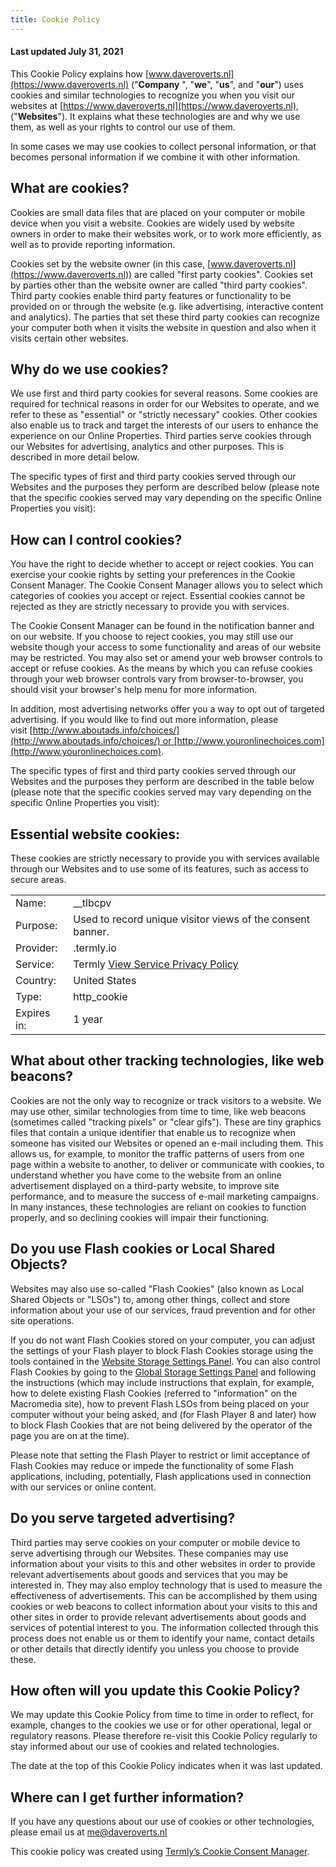 ```yaml
---
title: Cookie Policy
---
```


#### Last updated July 31, 2021

This Cookie Policy explains how [www.daveroverts.nl](https://www.daveroverts.nl) ("**Company** ", "**we**", "**us**", and "**our**") uses cookies and similar technologies to recognize you when you visit our websites at [https://www.daveroverts.nl](https://www.daveroverts.nl), ("**Websites**"). It explains what these technologies are and why we use them, as well as your rights to control our use of them.

In some cases we may use cookies to collect personal information, or that becomes personal information if we combine it with other information.

## What are cookies?

Cookies are small data files that are placed on your computer or mobile device when you visit a website. Cookies are widely used by website owners in order to make their websites work, or to work more efficiently, as well as to provide reporting information.

Cookies set by the website owner (in this case, [www.daveroverts.nl](https://www.daveroverts.nl)) are called "first party cookies". Cookies set by parties other than the website owner are called "third party cookies". Third party cookies enable third party features or functionality to be provided on or through the website (e.g. like advertising, interactive content and analytics). The parties that set these third party cookies can recognize your computer both when it visits the website in question and also when it visits certain other websites.

## Why do we use cookies?

We use first and third party cookies for several reasons. Some cookies are required for technical reasons in order for our Websites to operate, and we refer to these as "essential" or "strictly necessary" cookies. Other cookies also enable us to track and target the interests of our users to enhance the experience on our Online Properties. Third parties serve cookies through our Websites for advertising, analytics and other purposes. This is described in more detail below.

The specific types of first and third party cookies served through our Websites and the purposes they perform are described below (please note that the specific cookies served may vary depending on the specific Online Properties you visit):

## How can I control cookies?

You have the right to decide whether to accept or reject cookies. You can exercise your cookie rights by setting your preferences in the Cookie Consent Manager. The Cookie Consent Manager allows you to select which categories of cookies you accept or reject. Essential cookies cannot be rejected as they are strictly necessary to provide you with services.

The Cookie Consent Manager can be found in the notification banner and on our website. If you choose to reject cookies, you may still use our website though your access to some functionality and areas of our website may be restricted. You may also set or amend your web browser controls to accept or refuse cookies. As the means by which you can refuse cookies through your web browser controls vary from browser-to-browser, you should visit your browser's help menu for more information.

In addition, most advertising networks offer you a way to opt out of targeted advertising. If you would like to find out more information, please visit [http://www.aboutads.info/choices/](http://www.aboutads.info/choices/) or [http://www.youronlinechoices.com](http://www.youronlinechoices.com).

The specific types of first and third party cookies served through our Websites and the purposes they perform are described in the table below (please note that the specific cookies served may vary depending on the specific Online Properties you visit):

## Essential website cookies:

These cookies are strictly necessary to provide you with services available through our Websites and to use some of its features, such as access to secure areas.

|  |  |
|---|---|
| Name: | _\_tlbcpv |
| Purpose: | Used to record unique visitor views of the consent banner. |
| Provider: | .termly.io |
| Service: | Termly [View Service Privacy Policy](https://termly.io/our-privacy-policy/) |
| Country: | United States |
| Type: | http\_cookie |
| Expires in: | 1 year |

## What about other tracking technologies, like web beacons?

Cookies are not the only way to recognize or track visitors to a website. We may use other, similar technologies from time to time, like web beacons (sometimes called "tracking pixels" or "clear gifs"). These are tiny graphics files that contain a unique identifier that enable us to recognize when someone has visited our Websites or opened an e-mail including them. This allows us, for example, to monitor the traffic patterns of users from one page within a website to another, to deliver or communicate with cookies, to understand whether you have come to the website from an online advertisement displayed on a third-party website, to improve site performance, and to measure the success of e-mail marketing campaigns. In many instances, these technologies are reliant on cookies to function properly, and so declining cookies will impair their functioning.

## Do you use Flash cookies or Local Shared Objects?

Websites may also use so-called "Flash Cookies" (also known as Local Shared Objects or "LSOs") to, among other things, collect and store information about your use of our services, fraud prevention and for other site operations.

If you do not want Flash Cookies stored on your computer, you can adjust the settings of your Flash player to block Flash Cookies storage using the tools contained in the [Website Storage Settings Panel](http://www.macromedia.com/support/documentation/en/flashplayer/help/settings_manager07.html). You can also control Flash Cookies by going to the [Global Storage Settings Panel](http://www.macromedia.com/support/documentation/en/flashplayer/help/settings_manager03.html) and following the instructions (which may include instructions that explain, for example, how to delete existing Flash Cookies (referred to "information" on the Macromedia site), how to prevent Flash LSOs from being placed on your computer without your being asked, and (for Flash Player 8 and later) how to block Flash Cookies that are not being delivered by the operator of the page you are on at the time).

Please note that setting the Flash Player to restrict or limit acceptance of Flash Cookies may reduce or impede the functionality of some Flash applications, including, potentially, Flash applications used in connection with our services or online content.

## Do you serve targeted advertising?

Third parties may serve cookies on your computer or mobile device to serve advertising through our Websites. These companies may use information about your visits to this and other websites in order to provide relevant advertisements about goods and services that you may be interested in. They may also employ technology that is used to measure the effectiveness of advertisements. This can be accomplished by them using cookies or web beacons to collect information about your visits to this and other sites in order to provide relevant advertisements about goods and services of potential interest to you. The information collected through this process does not enable us or them to identify your name, contact details or other details that directly identify you unless you choose to provide these.

## How often will you update this Cookie Policy?

We may update this Cookie Policy from time to time in order to reflect, for example, changes to the cookies we use or for other operational, legal or regulatory reasons. Please therefore re-visit this Cookie Policy regularly to stay informed about our use of cookies and related technologies.

The date at the top of this Cookie Policy indicates when it was last updated.

## Where can I get further information?

If you have any questions about our use of cookies or other technologies, please email us at me@daveroverts.nl

This cookie policy was created using [Termly’s Cookie Consent Manager](https://termly.io/en/products/cookie-consent-manager/?ftseo).
